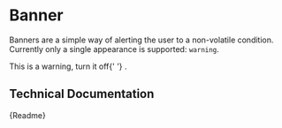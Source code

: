 

<Meta title="Components/Miscellaneous/Banner" component={CmBanner} />

# Banner

Banners are a simple way of alerting the user to a non-volatile condition. Currently only a single appearance is supported: `warning`.

<Canvas>
	<CmBanner appearance="warning">
		<CmText>
			This is a warning, turn it off{' '}
			<CmButton appearance="link" label="here"></CmButton>.
		</CmText>
	</CmBanner>
</Canvas>

## Technical Documentation

<Description>{Readme}</Description>
